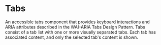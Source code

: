 # Tabs

An accessible tabs component that provides keyboard interactions and ARIA attributes described in
the WAI-ARIA Tabs Design Pattern. Tabs consist of a tab list with one or more visually separated
tabs. Each tab has associated content, and only the selected tab's content is shown.

<Showcase preset="tabs" />

